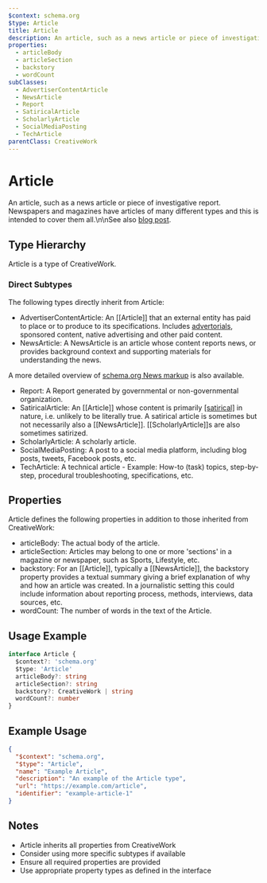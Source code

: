 ```yaml
---
$context: schema.org
$type: Article
title: Article
description: An article, such as a news article or piece of investigative report. Newspapers and magazines have articles of many different types and this is intended to cover them all.\n\nSee also [blog post](http://blog.schema.org/2014/09/schemaorg-support-for-bibliographic_2.html).
properties:
  - articleBody
  - articleSection
  - backstory
  - wordCount
subClasses:
  - AdvertiserContentArticle
  - NewsArticle
  - Report
  - SatiricalArticle
  - ScholarlyArticle
  - SocialMediaPosting
  - TechArticle
parentClass: CreativeWork
---
```


# Article

An article, such as a news article or piece of investigative report. Newspapers and magazines have articles of many different types and this is intended to cover them all.\n\nSee also [blog post](http://blog.schema.org/2014/09/schemaorg-support-for-bibliographic_2.html).

## Type Hierarchy

Article is a type of CreativeWork.

### Direct Subtypes

The following types directly inherit from Article:

- AdvertiserContentArticle: An [[Article]] that an external entity has paid to place or to produce to its specifications. Includes [advertorials](https://en.wikipedia.org/wiki/Advertorial), sponsored content, native advertising and other paid content.
- NewsArticle: A NewsArticle is an article whose content reports news, or provides background context and supporting materials for understanding the news.

A more detailed overview of [schema.org News markup](/docs/news.html) is also available.

- Report: A Report generated by governmental or non-governmental organization.
- SatiricalArticle: An [[Article]] whose content is primarily [[satirical]](https://en.wikipedia.org/wiki/Satire) in nature, i.e. unlikely to be literally true. A satirical article is sometimes but not necessarily also a [[NewsArticle]]. [[ScholarlyArticle]]s are also sometimes satirized.
- ScholarlyArticle: A scholarly article.
- SocialMediaPosting: A post to a social media platform, including blog posts, tweets, Facebook posts, etc.
- TechArticle: A technical article - Example: How-to (task) topics, step-by-step, procedural troubleshooting, specifications, etc.

## Properties

Article defines the following properties in addition to those inherited from CreativeWork:

- articleBody: The actual body of the article.
- articleSection: Articles may belong to one or more 'sections' in a magazine or newspaper, such as Sports, Lifestyle, etc.
- backstory: For an [[Article]], typically a [[NewsArticle]], the backstory property provides a textual summary giving a brief explanation of why and how an article was created. In a journalistic setting this could include information about reporting process, methods, interviews, data sources, etc.
- wordCount: The number of words in the text of the Article.

## Usage Example

```typescript
interface Article {
  $context?: 'schema.org'
  $type: 'Article'
  articleBody?: string
  articleSection?: string
  backstory?: CreativeWork | string
  wordCount?: number
}
```

## Example Usage

```json
{
  "$context": "schema.org",
  "$type": "Article",
  "name": "Example Article",
  "description": "An example of the Article type",
  "url": "https://example.com/article",
  "identifier": "example-article-1"
}
```

## Notes

- Article inherits all properties from CreativeWork
- Consider using more specific subtypes if available
- Ensure all required properties are provided
- Use appropriate property types as defined in the interface
